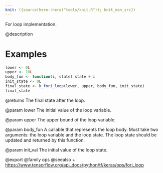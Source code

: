 ```yaml
---
knit: ({source(here::here("tools/knit.R")); knit_man_src})
---
```

For loop implementation.

@description

# Examples
```r
lower <- 0L
upper <- 10L
body_fun <- function(i, state) state + i
init_state <- 0L
final_state <- k_fori_loop(lower, upper, body_fun, init_state)
final_state
```

@returns
The final state after the loop.

@param lower
The initial value of the loop variable.

@param upper
The upper bound of the loop variable.

@param body_fun
A callable that represents the loop body. Must take two
arguments: the loop variable and the loop state. The loop state
should be updated and returned by this function.

@param init_val
The initial value of the loop state.

@export
@family ops
@seealso
+ <https://www.tensorflow.org/api_docs/python/tf/keras/ops/fori_loop>
